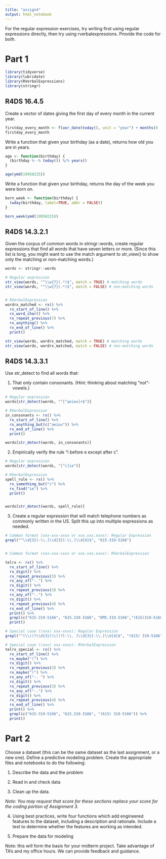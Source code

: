 ```yaml
---
title: "assign4"
output: html_notebook
---
```



For the regular expression exercises, try writing first using regular expressions directly, then try using rverbalexpressions. Provide the code for both. 


# Part 1

```r
library(tidyverse)
library(lubridate)
library(RVerbalExpressions)
library(stringr)
```


## R4DS 16.4.5

Create a vector of dates giving the first day of every month in the current year. 

```r
firstday_every_month <- floor_date(today(), unit = "year") + months(0 : 11)
firstday_every_month
```


Write a function that given your birthday (as a date), returns how old you are in years.

```r
age <- function(birthday) {
  (birthday %--% today()) %/% years()
}

age(ymd(19950225))

```

Write a function that given your birthday, returns the day of the week you were born on. 

```r
born_week <- function(birthday) {
  (wday(birthday, label=TRUE, abbr = FALSE))
}

born_week(ymd(19950225))

```


## R4DS 14.3.2.1

Given the corpus of common words in stringr::words, create regular expressions that find all words that have seven letters or more. (Since this list is long, you might want to use the match argument to str_view() to show only the matching or non-matching words.)


```r
words <- stringr::words

# Regular expression
str_view(words, "^\\w{7}(.*)$", match = TRUE) # matching words
str_view(words, "^\\w{7}(.*)$", match = FALSE) # non-matching words


# RVerbalExpression
wordrx_matched <- rx() %>%
  rx_start_of_line() %>% 
  rx_word_char() %>% 
  rx_repeat_previous(7) %>% 
  rx_anything() %>%
  rx_end_of_line() %>% 
  print()

str_view(words, wordrx_matched, match = TRUE) # matching words
str_view(words, wordrx_matched, match = FALSE) # non-matching words

```

## R4DS 14.3.3.1

Use str_detect to find all words that:

(1) That only contain consonants. (Hint: thinking about matching "not"-vowels.)

```r
# Regular expression
words[str_detect(words, "^[^aeiou]+$")]

# RVerbalExpression
in_consonants <- rx() %>% 
  rx_start_of_line() %>% 
  rx_anything_but(c("aeiou")) %>% 
  rx_end_of_line() %>% 
  print()

words[str_detect(words, in_consonants)]

```


(2) Empirically verify the rule "i before e except after c".

```r

# Regular expression
words[str_detect(words, "[^c]ie")]

# RVerbalExpression
spell_rule <- rx() %>% 
  rx_something_but("c") %>% 
  rx_find("ie") %>% 
  print()


words[str_detect(words, spell_rule)]

```


(3) Create a regular expression that will match telephone numbers as commonly written in the US. Split this up into multiple expressions as needed.

```r

# Common format (xxx-xxx-xxxx or xxx.xxx.xxxx): Regular Expression
grepl("^\\d{3}[-\\.]\\d{3}[-\\.]\\d{4}$", "615-319-5166")


# Common format (xxx-xxx-xxxx or xxx.xxx.xxxx): RVerbalExpression

telrx <- rx() %>%
  rx_start_of_line() %>% 
  rx_digit() %>% 
  rx_repeat_previous(3) %>% 
  rx_any_of("-.") %>%
  rx_digit() %>%
  rx_repeat_previous(3) %>% 
  rx_any_of("-.") %>%
  rx_digit() %>%
  rx_repeat_previous(4) %>% 
  rx_end_of_line() %>% 
  print() %>% 
  grepl(c("615-319-5166", "615.319.5166", "EM5.319.5166","(615)319-5166")) %>% 
  print()

```

```r
# Special case ((xxx) xxx-xxxx): Regular Expression
grepl("^(\\()?\\d{3}(\\))?[-\\. ]\\d{3}[-\\.]\\d{4}$", "(615) 319-5166")

# Special case ((xxx) xxx-xxxx): RVerbalExpression
telrx_special <- rx() %>%
  rx_start_of_line() %>% 
  rx_maybe("(") %>%
  rx_digit() %>% 
  rx_repeat_previous(3) %>% 
  rx_maybe(")") %>%
  rx_any_of("-. ") %>%
  rx_digit() %>%
  rx_repeat_previous(3) %>% 
  rx_any_of("-.") %>%
  rx_digit() %>%
  rx_repeat_previous(4) %>% 
  rx_end_of_line() %>% 
  print() %>% 
  grepl(c("615-319-5166", "615.319.5166", "(615) 319-5166")) %>% 
  print()


```


# Part 2


Choose a dataset (this can be the same dataset as the last assignment, or a new one). Define a predictive modeling problem. Create the appropriate files and notebooks to do the following:

1. Describe the data and the problem

2. Read in and check data

2. Clean up the data. 

*Note: You may request that score for these sections replace your score for the coding portion of Assignment 3.*

4. Using best practices, write four functions which add engineered features to the dataset, including a description and rationale. Include a test to determine whether the features are working as intended. 

5. Prepare the data for modeling

Note: this will form the basis for your midterm project. Take advantage of TA's and my office hours. We can provide feedback and guidance. 

